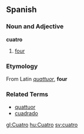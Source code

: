 ==Spanish==

===Noun and Adjective===
'''cuatro'''

# [[four]]

===Etymology===
From Latin ''[[quattuor]]'', '''four'''

===Related Terms===

*[[quattuor]]
*[[cuadrado]]

[[gl:Cuatro]]
[[hu:Cuatro]]
[[sv:cuatro]]